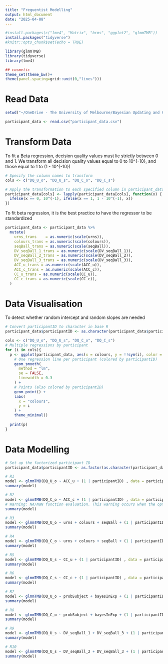 ```yaml
---
title: "Frequentist Modelling"
output: html_document
date: "2025-04-08"
---
```


```r
#install.packages(c("lme4", "Matrix", "brms", "ggplot2", "glmmTMB"))
install.packages("tidyverse")
#knitr::opts_chunk$set(echo = TRUE)

library(glmmTMB)
library(tidyverse)
library(lme4)

## cosmetic
theme_set(theme_bw()+
theme(panel.spacing=grid::unit(0,"lines")))
```

# Read Data
```r
setwd("~/OneDrive - The University of Melbourne/Bayesian Updating and Complexity/Code/Analysis")

participant_data <- read.csv("participant_data.csv")
```

# Transform Data

To fit a Beta regression, decision quality values must lie strictly between 0 and 1. We transform all decision quality values equal to 0 to 10^{-10}, and those equal to 1 to (1 - 10^{-10})

```r
# Specify the column names to transform
cols <- c("DQ_U_o", "DQ_U_s", "DQ_C_o", "DQ_C_s")

# Apply the transformation to each specified column in participant_data
participant_data[cols] <- lapply(participant_data[cols], function(x) {
  ifelse(x == 0, 10^(-1), ifelse(x == 1, 1 - 10^(-1), x))
})

```

To fit beta regression, it is the best practice to have the regressor to be standardized

```r
participant_data <- participant_data %>%
  mutate(
    urns_trans    = as.numeric(scale(urns)),
    colours_trans = as.numeric(scale(colours)),
    seqBall_trans = as.numeric(scale(seqBall)),
    DV_seqBall_1_trans = as.numeric(scale(DV_seqBall_1)),
    DV_seqBall_2_trans = as.numeric(scale(DV_seqBall_2)),
    DV_seqBall_3_trans = as.numeric(scale(DV_seqBall_3)),
    ACC_u_trans = as.numeric(scale(ACC_u)),
    ACC_c_trans = as.numeric(scale(ACC_c)),
    CC_u_trans = as.numeric(scale(CC_u)),
    CC_c_trans = as.numeric(scale(CC_c)),
  )
```

# Data Visualisation 

To detect whether random intercept and random slopes are needed

```r
# Convert participantID to character in base R
participant_data$participantID <- as.character(participant_data$participantID)

cols <- c("DQ_U_o", "DQ_U_s", "DQ_C_o", "DQ_C_s")
# Multiple regressions by participant
for (i in cols){
  p <- ggplot(participant_data, aes(x = colours, y = !!sym(i), color = participantID)) +
    # One regression line per participant (colored by participantID)
    geom_smooth(
      method = "lm",
      se = FALSE,
      linewidth = 0.3
    ) +
    # Points (also colored by participantID)
    geom_point() +
    labs(
      x = "colours",
      y = i
    ) +
    theme_minimal()
  
  print(p)
}

```


# Data Modelling



```r
# Set up the factorized participant ID
participant_data$participantID <- as.factor(as.character(participant_data$participantID))

# R1
model <- glmmTMB(DQ_U_o ~ ACC_u + (1 | participantID) , data = participant_data, family = glmmTMB::beta_family(link = "logit"))
summary(model)
```

```r
# R2
model <- glmmTMB(DQ_C_o ~ ACC_c + (1 | participantID) , data = participant_data, family = glmmTMB::beta_family(link = "logit"))
# Warning: NA/NaN function evaluation. This warning occurs when the optimizer visits a region of parameter space that is invalid. It is not a problem as long as the optimizer has left that region of parameter space upon convergence, which is indicated by an absence of the model convergence warnings described above. The following warnings indicate possibly-transient numerical problems with the fit, and can be treated in the same way (i.e. ignored if there are no errors or convergence warnings about the final fitted model).
summary(model)
```

```r
# R3
model <- glmmTMB(DQ_U_o ~ urns + colours + seqBall + (1 | participantID) , data = participant_data, family = glmmTMB::beta_family(link = "logit"))
summary(model)

```

```r
# R4
model <- glmmTMB(DQ_C_o ~ urns + colours + seqBall + (1 | participantID) , data = participant_data, family = glmmTMB::beta_family(link = "logit"))
summary(model)
```

```r
# R5
model <- glmmTMB(DQ_U_s ~ CC_u + (1 | participantID) , data = participant_data, family = glmmTMB::beta_family(link = "logit"))
summary(model)
```

```r
# R6
model <- glmmTMB(DQ_C_s ~ CC_c + (1 | participantID) , data = participant_data, family = glmmTMB::beta_family(link = "logit"))
summary(model)
```

```r
# R7
model <- glmmTMB(DQ_U_o ~ probSubject + bayesInExp + (1 | participantID) , data = participant_data, family = glmmTMB::beta_family(link = "logit"))
summary(model)
```

```r
# R8
model <- glmmTMB(DQ_C_o ~ probSubject + bayesInExp + (1 | participantID) , data = participant_data, family = glmmTMB::beta_family(link = "logit"))
summary(model)
```

```r
# R9
model <- glmmTMB(DQ_U_s ~ DV_seqBall_1 + DV_seqBall_3 + (1 | participantID) , data = participant_data, family = glmmTMB::beta_family(link = "logit"))
summary(model)
```

```r
# R10
model <- glmmTMB(DQ_U_s ~ DV_seqBall_2 + DV_seqBall_3 + (1 | participantID) , data = participant_data, family = glmmTMB::beta_family(link = "logit"))
summary(model)
```





